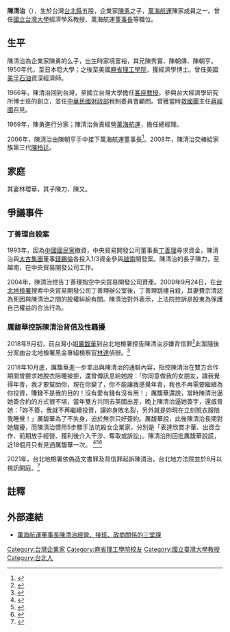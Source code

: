 {{Infobox Person
| name =  陳清治 
| image = 
| caption = 
| birth_date = {{birth year and age|1938}}
| birth_place = {{TWN-JPN}}[[臺北州|臺北州]][[新莊郡|新莊郡]][[五股庄|五股庄]]（今[[新北市|新北市]][[五股區|五股區]]）
| death_date = 
| death_place = 
| 国籍       = {{ROC}}
| 籍贯       = 
| 语言       = 
| alma_mater = 
| occupation = 
| networth = 
| spouse = 
| children = 子：陳力、陳又
| website = 
| footnotes =
}}

'''陳清治'''（{{bd|1938年||||}}），生於台灣[[台北縣|台北縣]]五股，企業家[[陳勇_(台灣企業家)|陳勇]]之子，[[萬海航運|萬海航運]]陳家成員之一。曾任[[國立台灣大學|國立台灣大學]]經濟學系教授、萬海航運[[董事長|董事長]]等職位。

==生平==
陳清治為企業家陳勇的么子，出生時家境富裕，其兄陳秀實、陳朝傳、陳朝亨。1950年代，至日本唸大學；之後至美國[[麻省理工學院|麻省理工學院]]，獲經濟學博士。曾任美國[[美孚石油|美孚石油]]資深經濟師。

1966年，陳清治回到台灣，至國立台灣大學擔任[[客座教授|客座教授]]，參與台大經濟學研究所博士班的創立，並任[[中華民國財政部|中華民國財政部]]稅制委員會顧問。曾獲當時[[救國團|救國團]]主任[[蔣經國|蔣經國]]召見。

1969年，陳勇進行分家；陳清治負責經營[[萬海航運|萬海航運]]，擔任總經理。

2006年，陳清治由陳朝亨手中接下萬海航運董事長<ref>{{cite news|url=http://www.appledaily.com.tw/appledaily/article/finance/20070628/3596130/|title=陳清治直腸子 胞兄陳朝亨冒冷汗|publisher=蘋果日報|author=陳慜蔚|date=2007-06-28|accessdate=2015-06-28|archive-date=2015-09-23|archive-url=https://web.archive.org/web/20150923174607/http://www.appledaily.com.tw/appledaily/article/finance/20070628/3596130/|dead-url=no}}</ref>。2008年，陳清治交棒給家族第三代[[陳柏廷|陳柏廷]]。

==家庭==
其妻林瓔華，其子陳力、陳又。

==爭議事件==
===丁善理自殺案===
1993年，因為[[中國國民黨|中國國民黨]]撤資，中央貿易開發公司董事長[[丁善理|丁善理]]尋求資金，陳清治與[[太古集團|太古集團]]董事[[錢鵬倫|錢鵬倫]]各投入1/3資金參與[[越南|越南]]開發案。陳清治的長子陳力，至越南，在中央貿易開發公司工作。

2004年，陳清治控告丁善理掏空中央貿易開發公司資產。2009年9月24日，在[[台北地檢署|台北地檢署]]搜索中央貿易開發公司丁善理辦公室後，丁善理跳樓自殺，其妻費宗清認為死因與陳清治之間的股權糾紛有關。陳清治對外表示，上法院控訴是股東為保護自己權益的合法行為。

===厲馥華控訴陳清治背信及性騷擾===
2018年9月初，前台灣小姐[[中國小姐|厲馥華]]到台北地檢署控告陳清治涉嫌背信罪<ref>{{cite news |title=名媛厲馥華怒告萬海總裁　「把我逼到死路！」 | date=2018-09-14| publisher=《蘋果日報》 | url=https://tw.appledaily.com/new/realtime/20180914/1429833/}}</ref>此案隨後分案由台北地檢署黑金專組檢察官[[林達_(台灣檢察官)|林達]]偵辦。<ref>{{cite news |title=萬海航運總裁陳清治背信案 北檢黑金專組偵辦 | date=2018-10-02| publisher=《TVBS新聞網》 | url=https://news.tvbs.com.tw/local/1002102}}</ref>

2018年10月底，厲馥華進一步拿出與陳清治的通聯內容，指控陳清治在雙方合作期間曾要求她脫衣陪睡被拒，還曾傳訊息給她說：「你同意做我的女朋友，讓我覺得年青，我才要幫助你，現在你變了，你不能讓我感覺年青，我也不再需要繼續為你投資，賺錢不是我的目的！沒有愛有錢有沒有用！」厲馥華還說，當時陳清治逼她簽合約的方式很不堪，當年雙方共同去英國出差，晚上陳清治逼她簽字，還威脅她：「妳不簽，我就不再繼續投資，讓妳身敗名裂，另外就是妳現在立刻脫衣服陪我睡覺！」厲馥華為了不失身，迫於無奈只好簽約。厲馥華說，此後陳清治長期對她騷擾，而陳清治慣用5步驟手法坑殺女企業家，分別是「表達欣賞才華、出資合作、前期放手經營、獲利後介入干涉、奪取或訴訟」。陳清治則回批厲馥華說謊，近18個月只有見過厲馥華一次。
<ref>{{cite news| title=名媛控訴：萬海總裁拿合約威脅「你脫衣陪我睡覺」| date=2018-10-30| publisher=《蘋果新聞網》| url=https://tw.news.appledaily.com/local/realtime/20181030/1456890/| accessdate=2018-10-31| archive-date=2018-10-31| archive-url=https://web.archive.org/web/20181031150159/https://tw.news.appledaily.com/local/realtime/20181030/1456890/| dead-url=no}}</ref><ref>{{cite news| title=可以看妳「國王的新衣」？名媛厲馥華爆遭萬海總裁性騷| date=2018-10-30| publisher=《自由時報》| url=http://news.ltn.com.tw/news/society/breakingnews/2596366| accessdate=2018-10-31| archive-date=2020-05-29| archive-url=https://web.archive.org/web/20200529172355/https://news.ltn.com.tw/news/society/breakingnews/2596366| dead-url=no}}</ref><ref>{{cite news |title=名媛厲馥華控陳清治　慣用手法：合夥→奪取 | date=2018-10-30| publisher=《TVBS新聞網》 | url=https://news.tvbs.com.tw/local/1019448}}</ref>

2021年，台北地檢署依偽造文書罪及背信罪起訴陳清治，台北地方法院並於8月以視訊開庭。<ref>{{cite news| title=名媛厲馥華槓萬海總裁陳清治　再狠批「以為他是我貴人」| date=2021-08-04| publisher=《三立新聞網》| url=https://www.setn.com/News.aspx?NewsID=977438| accessdate=2021-08-19| archive-date=2021-08-04| archive-url=https://web.archive.org/web/20210804100637/https://www.setn.com/News.aspx?NewsID=977438| dead-url=no}}</ref>

==註釋==
{{reflist}}
==外部連結==
* [http://www.gallop.com.tw/news_doc/story747.htm 萬海航運董事長陳清治經營、接班、政商關係的三堂課] {{Wayback|url=http://www.gallop.com.tw/news_doc/story747.htm |date=20160305031038 }}

{{DEFAULTSORT: Chen}}
[[Category:台灣企業家|Category:台灣企業家]]
[[Category:麻省理工學院校友|Category:麻省理工學院校友]]
[[Category:國立臺灣大學教授|Category:國立臺灣大學教授]]
[[Category:台北人|Category:台北人]]